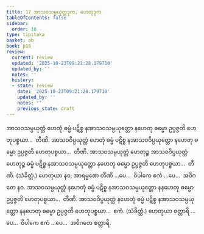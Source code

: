```yaml
---
title: 17 အာသဝသမ္ပယုတ္တဒုက, ဟေတုဒုက
tableOfContents: false
sidebar:
  order: 18
type: tipitaka
basket: ab
book: p18
review:
  current: review
  updated: '2025-10-23T09:21:28.179710'
  updated_by: ''
  notes: ''
  history:
  - state: review
    date: '2025-10-23T09:21:28.179710'
    updated_by: ''
    notes: ''
    previous_state: draft
---
```



<ReviewStatus review={frontmatter.review} showDetails={true} />

<HypothesisAnnotation frontmatter={frontmatter} />

<DynamicBreadcrumb />

<Division number="55" book="p18" e="ch" v="40" p="318">

<Paragraph number="130" book="p18">
အာသဝသမ္ပယုတ္တံ ဟေတုံ ဓမ္မံ ပဋိစ္စ နအာသဝသမ္ပယုတ္တော နဟေတု ဓမ္မော ဥပ္ပဇ္ဇတိ ဟေတုပစ္စယာ…  တီဏိ.
</Paragraph>

<Paragraph number="131" book="p18">
အာသဝဝိပ္ပယုတ္တံ ဟေတုံ ဓမ္မံ ပဋိစ္စ နအာသဝဝိပ္ပယုတ္တော နဟေတု ဓမ္မော ဥပ္ပဇ္ဇတိ ဟေတုပစ္စယာ…  တီဏိ.
</Paragraph>

<Paragraph number="132" book="p18">
အာသဝသမ္ပယုတ္တံ ဟေတုဉ္စ အာသဝဝိပ္ပယုတ္တံ ဟေတုဉ္စ ဓမ္မံ ပဋိစ္စ နအာသဝသမ္ပယုတ္တော နဟေတု ဓမ္မော ဥပ္ပဇ္ဇတိ ဟေတုပစ္စယာ…  တီဏိ. (သံခိတ္တံ.) ဟေတုယာ နဝ, အာရမ္မဏေ တီဏိ …ပေ…  ဝိပါကေ ဧကံ …ပေ…  အဝိဂတေ နဝ.
</Paragraph>

<Paragraph number="133" book="p18">
အာသဝသမ္ပယုတ္တံ နဟေတုံ ဓမ္မံ ပဋိစ္စ နအာသဝသမ္ပယုတ္တော နနဟေတု ဓမ္မော ဥပ္ပဇ္ဇတိ ဟေတုပစ္စယာ…  တီဏိ.
</Paragraph>

<Paragraph number="134" book="p18">
အာသဝဝိပ္ပယုတ္တံ နဟေတုံ ဓမ္မံ ပဋိစ္စ နအာသဝသမ္ပယုတ္တော နနဟေတု ဓမ္မော ဥပ္ပဇ္ဇတိ ဟေတုပစ္စယာ…  ဧကံ. (သံခိတ္တံ.) ဟေတုယာ စတ္တာရိ …ပေ…  ဝိပါကေ ဧကံ …ပေ…  အဝိဂတေ စတ္တာရိ.
</Paragraph>
</Division>